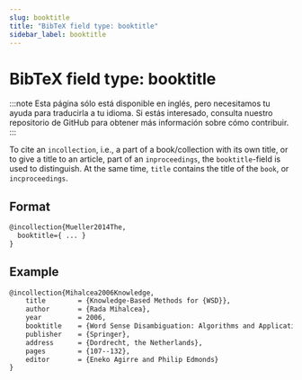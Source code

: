 ```yaml
---
slug: booktitle
title: "BibTeX field type: booktitle"
sidebar_label: booktitle
---
```


# BibTeX field type: booktitle

:::note
Esta página sólo está disponible en inglés, pero necesitamos tu ayuda para traducirla a tu idioma. Si estás interesado, consulta nuestro repositorio de GitHub para obtener más información sobre cómo contribuir.
:::

To cite an ``incollection``, i.e., a part of a book/collection with its own title, or to give a title to an article, part of an ``inproceedings``, the ``booktitle``-field is used to distinguish. At the same time, ``title`` contains the title of the ``book``, or ``incproceedings``.


## Format

```tex
@incollection{Mueller2014The,
  booktitle={ ... }
}
```

## Example

```tex
@incollection{Mihalcea2006Knowledge,
	title        = {Knowledge-Based Methods for {WSD}},
	author       = {Rada Mihalcea},
	year         = 2006,
	booktitle    = {Word Sense Disambiguation: Algorithms and Applications},
	publisher    = {Springer},
	address      = {Dordrecht, the Netherlands},
	pages        = {107--132},
	editor       = {Eneko Agirre and Philip Edmonds}
}
```
